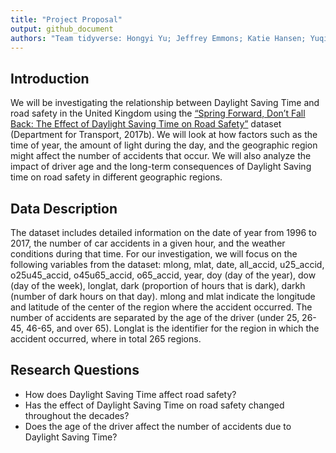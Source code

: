 ```yaml
---
title: "Project Proposal"
output: github_document
authors: "Team tidyverse: Hongyi Yu; Jeffrey Emmons; Katie Hansen; Yuqing Yang"
---
```



## Introduction

We will be investigating the relationship between Daylight Saving Time
and road safety in the United Kingdom using the ["Spring Forward, Don't Fall Back: The Effect of Daylight Saving Time on Road Safety"](https://dataverse.harvard.edu/dataset.xhtml?persistentId=doi:10.7910/DVN/UVUXDR) dataset
(Department for Transport, 2017b). We will look at how factors such as
the time of year, the amount of light during the day, and the geographic
region might affect the number of accidents that occur. We will also
analyze the impact of driver age and the long-term consequences of Daylight Saving time on road
safety in different geographic regions.


## Data Description 

The dataset includes detailed information on the date of year from 1996 to 2017, the number of car accidents in a given hour, and the weather conditions during that time. For our investigation, we will focus on the following variables from the dataset: mlong, mlat, date, all_accid, u25_accid, o25u45_accid, o45u65_accid, o65_accid, year, doy (day of the year), dow (day of the week), longlat, dark (proportion of hours that is dark), darkh (number of dark hours on that day). mlong and mlat indicate the longitude and latitude of the center of the region where the accident occurred. The number of accidents are separated by the age of the driver (under 25, 26-45, 46-65, and over 65). Longlat is the identifier for the region in which the accident occurred, where in total 265 regions.


## Research Questions

- How does Daylight Saving Time affect road safety?
- Has the effect of Daylight Saving Time on road safety changed throughout the decades? 
- Does the age of the driver affect the number of accidents due to Daylight Saving Time?
